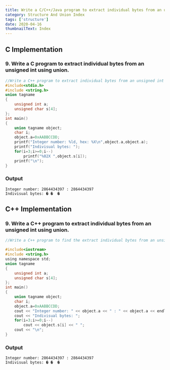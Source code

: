 ```yaml
---
title: Write a C/C++/Java program to extract individual bytes from an unsigned int using union.
category: Structure And Union Index
tags: ['structure']
date: 2020-04-16
thumbnailText: Index
---
```


## C Implementation
### 9. Write a C program to extract individual bytes from an unsigned int using union.
```c
//Write a C++ program to extract individual bytes from an unsigned int using union.
#include<stdio.h>
#include <string.h>
union tagname
{
    unsigned int a;
    unsigned char s[4];
};
int main()
{
    union tagname object;
    char i;
    object.a=0xAABBCCDD;
    printf("Integer number: %ld, hex: %X\n",object.a,object.a);
    printf("Indivisual bytes: ");
    for(i=3;i>=0;i--)
        printf("%02X ",object.s[i]);
    printf("\n");
}
```
### Output
```
Integer number: 2864434397 : 2864434397
Indivisual bytes: � �  �
```

## C++ Implementation
### 9. Write a C++ program to extract individual bytes from an unsigned int using union.
```c
//Write a C++ program to find the extract individual bytes from an unsigned int using union.

#include<iostream>
#include <string.h>
using namespace std;
union tagname
{
    unsigned int a;
    unsigned char s[4];
};
int main()
{
    union tagname object;
    char i;
    object.a=0xAABBCCDD;
    cout << "Integer number: " << object.a << " : " << object.a << endl;
    cout << "Indivisual bytes: ";
    for(i=3;i>=0;i--)
        cout << object.s[i] << " ";
    cout << "\n";
}
```
### Output
```
Integer number: 2864434397 : 2864434397
Indivisual bytes: � �  �
```
